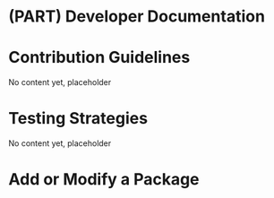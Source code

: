 # (PART) Developer Documentation {-}

# Contribution Guidelines {#developer}

No content yet, placeholder

# Testing Strategies

No content yet, placeholder

# Add or Modify a Package
